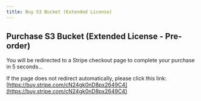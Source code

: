 ```yaml
---
title: Buy S3 Bucket (Extended License)
---
```



<Head>
  <meta httpEquiv="refresh" content="5; url='https://buy.stripe.com/cN24gk0nD8px2649C4'" />
</Head>

## Purchase S3 Bucket (Extended License - Pre-order)

You will be redirected to a Stripe checkout page to complete your purchase in 5 seconds…

If the page does not redirect automatically, please click this link: [https://buy.stripe.com/cN24gk0nD8px2649C4](https://buy.stripe.com/cN24gk0nD8px2649C4)
